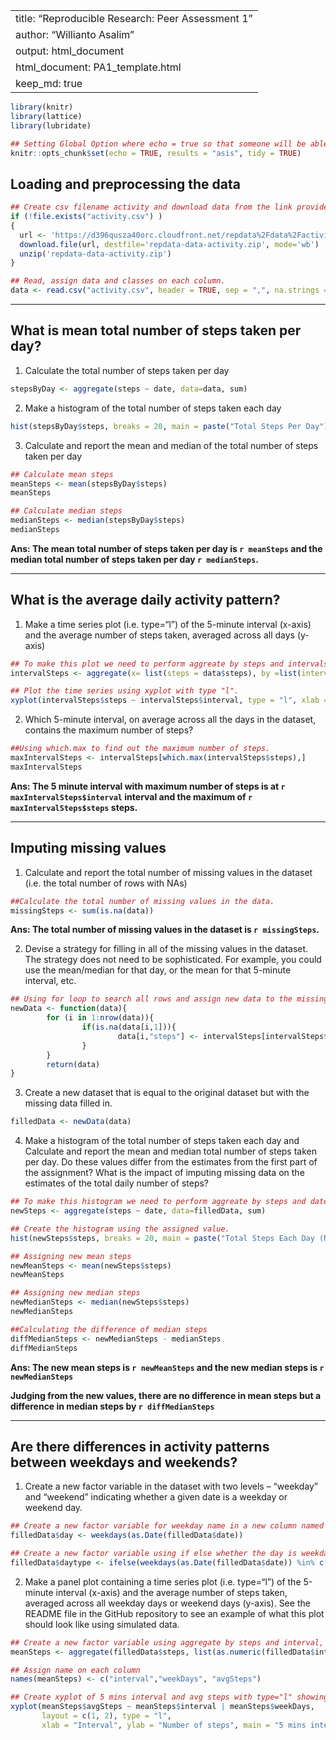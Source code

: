 
---
title: "Reproducible Research: Peer Assessment 1"
author: "Willianto Asalim"
output: html_document
html_document: PA1_template.html
keep_md: true
---


```r
library(knitr)
library(lattice)
library(lubridate)
```


```r
## Setting Global Option where echo = true so that someone will be able to read the code and results.
knitr::opts_chunk$set(echo = TRUE, results = "asis", tidy = TRUE)
```


## Loading and preprocessing the data
```r
## Create csv filename activity and download data from the link provided then unzip the file.
if (!file.exists("activity.csv") )
{
  url <- 'https://d396qusza40orc.cloudfront.net/repdata%2Fdata%2Factivity.zip'  
  download.file(url, destfile='repdata-data-activity.zip', mode='wb')  
  unzip('repdata-data-activity.zip')
}

## Read, assign data and classes on each column.
data <- read.csv("activity.csv", header = TRUE, sep = ",", na.strings = "NA", colClasses=c("numeric", "character", "numeric"))

```

------------------------------------------------------

## What is mean total number of steps taken per day?
1. Calculate the total number of steps taken per day
```r
stepsByDay <- aggregate(steps ~ date, data=data, sum)
```

2. Make a histogram of the total number of steps taken each day
```r
hist(stepsByDay$steps, breaks = 20, main = paste("Total Steps Per Day"), col="red",xlab="Number of Steps")
```

3. Calculate and report the mean and median of the total number of steps taken per day
```r
## Calculate mean steps
meanSteps <- mean(stepsByDay$steps)
meanSteps

## Calculate median steps
medianSteps <- median(stepsByDay$steps)
medianSteps
```


**Ans: The mean total number of steps taken per day is `r meanSteps` and the median total number of steps taken per day `r medianSteps`.**

----------------------------------------------------------

## What is the average daily activity pattern?
1. Make a time series plot (i.e. type="l") of the 5-minute interval (x-axis) and the average number of steps taken, averaged across all days (y-axis)
```r
## To make this plot we need to perform aggreate by steps and intervals, returning means.
intervalSteps <- aggregate(x= list(steps = data$steps), by =list(interval = data$interval), FUN = mean, na.rm = TRUE)

## Plot the time series using xyplot with type "l".
xyplot(intervalSteps$steps ~ intervalSteps$interval, type = "l", xlab ="5-minute interval", ylab = "the average number of steps taken", main = "Average daily activity pattern")

```

2. Which 5-minute interval, on average across all the days in the dataset, contains the maximum number of steps?

```r
##Using which.max to find out the maximum number of steps.
maxIntervalSteps <- intervalSteps[which.max(intervalSteps$steps),]
maxIntervalSteps
```

**Ans: The 5 minute interval with maximum number of steps is at `r maxIntervalSteps$interval` interval and the maximum of `r maxIntervalSteps$steps` steps.**

----------------------------------------------------

## Imputing missing values
1. Calculate and report the total number of missing values in the dataset (i.e. the total number of rows with NAs)
```r
##Calculate the total number of missing values in the data.
missingSteps <- sum(is.na(data))
```
**Ans: The total number of missing values in the dataset is `r missingSteps`.**

2. Devise a strategy for filling in all of the missing values in the dataset. The strategy does not need to be sophisticated. For example, you could use the mean/median for that day, or the mean for that 5-minute interval, etc.
```r
## Using for loop to search all rows and assign new data to the missing data using the aggregate vector created previously.
newData <- function(data){
        for (i in 1:nrow(data)){
                if(is.na(data[i,1])){
                        data[i,"steps"] <- intervalSteps[intervalSteps$interval == data[i,"interval"],"steps"] 
                }
        }
        return(data)
}
```

3. Create a new dataset that is equal to the original dataset but with the missing data filled in.
```r
filledData <- newData(data)
```

4. Make a histogram of the total number of steps taken each day and Calculate and report the mean and median total number of steps taken per day. Do these values differ from the estimates from the first part of the assignment? What is the impact of imputing missing data on the estimates of the total daily number of steps?
```r
## To make this histogram we need to perform aggreate by steps and date from the filledData, returning sum(total steps each day).
newSteps <- aggregate(steps ~ date, data=filledData, sum)

## Create the histogram using the assigned value.
hist(newSteps$steps, breaks = 20, main = paste("Total Steps Each Day (New)"), col="red",xlab="Number of Steps")
```

```r
## Assigning new mean steps
newMeanSteps <- mean(newSteps$steps)
newMeanSteps

## Assigning new median steps
newMedianSteps <- median(newSteps$steps)
newMedianSteps

##Calculating the difference of median steps
diffMedianSteps <- newMedianSteps - medianSteps 
diffMedianSteps
```

**Ans: The new mean steps is `r newMeanSteps` and the new median steps is `r newMedianSteps`**

**Judging from the new values, there are no difference in mean steps but a difference in median steps by `r diffMedianSteps`**

---------------------------------------------------

## Are there differences in activity patterns between weekdays and weekends?
1. Create a new factor variable in the dataset with two levels – “weekday” and “weekend” indicating whether a given date is a weekday or weekend day.
```r
## Create a new factor variable for weekday name in a new column named day.
filledData$day <- weekdays(as.Date(filledData$date))

## Create a new factor variable using if else whether the day is weekday or weekend in a new column named daytype.
filledData$daytype <- ifelse(weekdays(as.Date(filledData$date)) %in% c("Saturday","Sunday"), "weekend", "weekday")
```

2. Make a panel plot containing a time series plot (i.e. type="l") of the 5-minute interval (x-axis) and the average number of steps taken, averaged across all weekday days or weekend days (y-axis). See the README file in the GitHub repository to see an example of what this plot should look like using simulated data.
```r
## Create a new factor variable using aggregate by steps and interval, returning mean. 
meanSteps <- aggregate(filledData$steps, list(as.numeric(filledData$interval), filledData$daytype), FUN = "mean")

## Assign name on each column
names(meanSteps) <- c("interval","weekDays", "avgSteps")

## Create xyplot of 5 mins interval and avg steps with type="l" showing weekdays and weekends.
xyplot(meanSteps$avgSteps ~ meanSteps$interval | meanSteps$weekDays, 
       layout = c(1, 2), type = "l", 
       xlab = "Interval", ylab = "Number of steps", main = "5 mins interval on average number of steps taken")
```
